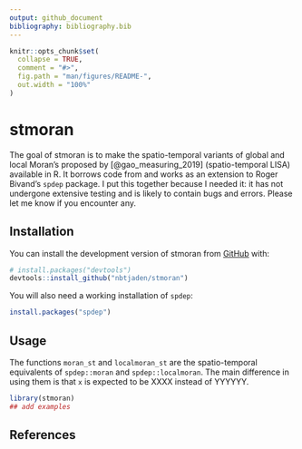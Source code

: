 ```yaml
---
output: github_document
bibliography: bibliography.bib
---
```


<!-- README.md is generated from README.Rmd. Please edit that file -->

```r
knitr::opts_chunk$set(
  collapse = TRUE,
  comment = "#>",
  fig.path = "man/figures/README-",
  out.width = "100%"
)
```

# stmoran

<!-- badges: start -->

<!-- badges: end -->

The goal of stmoran is to make the spatio-temporal variants of global and local Moran's proposed by [@gao_measuring_2019] (spatio-temporal LISA) available in R. It borrows code from and works as an extension to Roger Bivand's `spdep` package. I put this together because I needed it: it has not undergone extensive testing and is likely to contain bugs and errors. Please let me know if you encounter any.

## Installation

You can install the development version of stmoran from [GitHub](https://github.com/) with:

``` r
# install.packages("devtools")
devtools::install_github("nbtjaden/stmoran")
```

You will also need a working installation of `spdep`:

``` r
install.packages("spdep")
```

## Usage

The functions `moran_st` and `localmoran_st` are the spatio-temporal equivalents of `spdep::moran` and `spdep::localmoran`. The main difference in using them is that `x` is expected to be XXXX instead of YYYYYY.

```r
library(stmoran)
## add examples
```

## References
